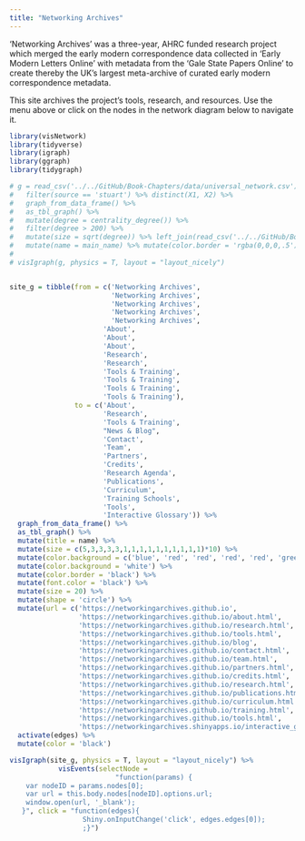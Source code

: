 ```yaml
---
title: "Networking Archives"
---
```


‘Networking Archives’ was a three-year, AHRC funded research project which merged the early modern correspondence data collected in ‘Early Modern Letters Online’ with metadata from the ‘Gale State Papers Online’ to create thereby the UK’s largest meta-archive of curated early modern correspondence metadata. 

This site archives the project's tools, research, and resources. Use the menu above or click on the nodes in the network diagram below to navigate it.

```r

library(visNetwork)
library(tidyverse)
library(igraph)
library(ggraph)
library(tidygraph)

```

```r

# g = read_csv('../../GitHub/Book-Chapters/data/universal_network.csv') %>% 
#   filter(source == 'stuart') %>% distinct(X1, X2) %>%
#   graph_from_data_frame() %>% 
#   as_tbl_graph() %>% 
#   mutate(degree = centrality_degree()) %>% 
#   filter(degree > 200) %>% 
#   mutate(size = sqrt(degree)) %>% left_join(read_csv('../../GitHub/Book-Chapters/data/universal_people.csv')) %>% 
#   mutate(name = main_name) %>% mutate(color.border = 'rgba(0,0,0,.5') %>% mutate(color.alpha = .8) %>% mutate(color.background = 'rgba(0,0,255,.5') 
# 
# visIgraph(g, physics = T, layout = "layout_nicely")


site_g = tibble(from = c('Networking Archives', 
                         'Networking Archives',
                         'Networking Archives',
                         'Networking Archives',
                         'Networking Archives',
                       'About',
                       'About',
                       'About',
                       'Research',
                       'Research', 
                       'Tools & Training', 
                       'Tools & Training', 
                       'Tools & Training', 
                       'Tools & Training'), 
                to = c('About', 
                       'Research', 
                       'Tools & Training', 
                       "News & Blog", 
                       'Contact',
                       'Team',
                       'Partners',
                       'Credits',
                       'Research Agenda',
                       'Publications',
                       'Curriculum',
                       'Training Schools',
                       'Tools',
                       'Interactive Glossary')) %>% 
  graph_from_data_frame() %>% 
  as_tbl_graph() %>% 
  mutate(title = name) %>% 
  mutate(size = c(5,3,3,3,3,1,1,1,1,1,1,1,1,1,1)*10) %>% 
  mutate(color.background = c('blue', 'red', 'red', 'red', 'red', 'green', 'green', 'green', 'green', 'green', 'green', 'green', 'green', 'green', 'green')) %>% 
  mutate(color.background = 'white') %>% 
  mutate(color.border = 'black') %>% 
  mutate(font.color = 'black') %>% 
  mutate(size = 20) %>% 
  mutate(shape = 'circle') %>% 
  mutate(url = c('https://networkingarchives.github.io',
                 'https://networkingarchives.github.io/about.html',
                 'https://networkingarchives.github.io/research.html',
                 'https://networkingarchives.github.io/tools.html',
                 'https://networkingarchives.github.io/blog',
                 'https://networkingarchives.github.io/contact.html',
                 'https://networkingarchives.github.io/team.html',
                 'https://networkingarchives.github.io/partners.html',
                 'https://networkingarchives.github.io/credits.html',
                 'https://networkingarchives.github.io/research.html',
                 'https://networkingarchives.github.io/publications.html',
                 'https://networkingarchives.github.io/curriculum.html',
                 'https://networkingarchives.github.io/training.html',
                 'https://networkingarchives.github.io/tools.html',
                 'https://networkingarchives.shinyapps.io/interactive_glossary/')) %>% 
  activate(edges) %>%
  mutate(color = 'black')

visIgraph(site_g, physics = T, layout = "layout_nicely") %>% 
            visEvents(selectNode = 
                          "function(params) {
    var nodeID = params.nodes[0];
    var url = this.body.nodes[nodeID].options.url;
    window.open(url, '_blank');
   }", click = "function(edges){
                  Shiny.onInputChange('click', edges.edges[0]);
                  ;}")
  
```

